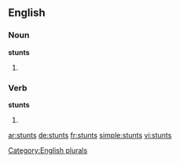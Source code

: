 
==English==

===Noun===
'''stunts'''

# {{plural of |[[stunt]]}}

===Verb===
'''stunts'''

# {{third-person singular of|stunt}}

[[Category:English plurals]]

[[ar:stunts]]
[[de:stunts]]
[[fr:stunts]]
[[simple:stunts]]
[[vi:stunts]]